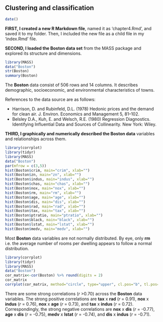 
## Clustering and classification

```r
date()
```
**FIRST, I created a new R Markdown file**, named it as 'chapter4.Rmd', and saved it to my folder. Then, I included the new file as a child file in my 'index.Rmd' file.

**SECOND, I loaded the Boston data set** from the MASS package and explored its structure and dimensions.

```r
library(MASS)
data("Boston")
str(Boston)
summary(Boston)
```

The **Boston** data consist of 506 rows and 14 columns. It describes demographic, socioeconomic, and environmental characteristics of towns.

References to the data source are as follows:

- Harrison, D. and Rubinfeld, D.L. (1978) Hedonic prices and the demand for clean air. J. Environ. Economics and Management 5, 81–102.
- Belsley D.A., Kuh, E. and Welsch, R.E. (1980) Regression Diagnostics. Identifying Influential Data and Sources of Collinearity. New York: Wiley.

**THIRD, I graphically and numerically described the Boston data** variables and relationships across them.

```r
library(corrplot)
library(tidyr)
library(MASS)
data("Boston")
par(mfrow = c(3,5))
hist(Boston$crim, main="crim", xlab="")
hist(Boston$zn, main="zn", xlab="")
hist(Boston$indus, main="indus", xlab="")
hist(Boston$chas, main="chas", xlab="")
hist(Boston$nox, main="nox", xlab="")
hist(Boston$rm, main="rm", xlab="")
hist(Boston$age, main="age", xlab="")
hist(Boston$dis, main="dis", xlab="")
hist(Boston$rad, main="rad", xlab="")
hist(Boston$tax, main="tax", xlab="")
hist(Boston$ptratio, main="ptratio", xlab="")
hist(Boston$black, main="black", xlab="")
hist(Boston$lstat, main="lstat", xlab="")
hist(Boston$medv, main="medv", xlab="")
```

Most **Boston** data variables are not normally distributed. By eye, only **rm** i.e. the average number of rooms per dwelling appears to follow a normal distribution.

```r
library(corrplot)
library(tidyr)
library(MASS)
data("Boston")
cor_matrix<-cor(Boston) %>% round(digits = 2)
cor_matrix
corrplot(cor_matrix, method="circle", type="upper", cl.pos="b", tl.pos="d", tl.cex = 0.6)
```

There are some strong correlations (*r* >0.70) across the **Boston** data variables. The strong positive correlations are **tax** x **rad** (*r* = 0.91), **nox** x **indus** (*r* = 0.76), **nox** x **age** (*r* = 0.73), and **tax** x **indus** (*r* = 0.72). Correspondingly, the strong negative correlations are **nox** x **dis** (*r* = -0.77), **age** x **dis** (*r* = -0.75), **medv** x **lstat** (*r* = -0.74), and **dis** x **indus** (*r* = -0.71).
